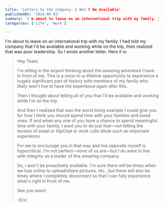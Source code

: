 ```yaml
---
title: 'Letters to the Company: I Won't Be Available'
publishedAt: '2014-06-03'
summary: 'I'm about to leave on an international trip with my family. I had told my company that I'd be available and working while on the trip, then realized that was poor leadership. So I wrote another letter...'
categories: ['Life', 'Work']

---
```


I'm about to leave on an international trip with my family. I had told my company that I'd be available and working while on the trip, then realized that was poor leadership. So I wrote another letter. Here it is:

> Hey Team,
> 
> I'm sitting in the airport thinking about the amazing adventure I have in front of me. This is a once-in-a-lifetime opportunity to experience a hugely significant part of history with members of my family who likely won't live to have the experience again after this.
> 
> Then I thought about telling all of you that I'd be available and working while I'm on the trip.
> 
> And then I realized that was the worst living example I could give you for how I think you should spend time with your families and loved ones. If and when any one of you have a chance to spend meaningful time with your family, I want you to do just that—not letting the tension of email or HipChat or work calls dilute such an important experience.
> 
>For me to encourage you in that way and live opposite myself is hypocritical. I'm not perfect—none of us are—but I do want to live with integrity as a leader of this amazing company.
> 
> So, I won't be proactively available. I'm sure there will be times when we hop online to upload/share pictures, etc., but there will also be times where I completely disconnect so that I can fully experience what's right in front of me.
> 
> See you soon!
> 
> –Eric
